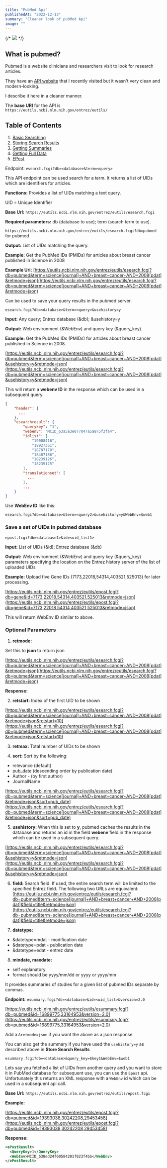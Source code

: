 ```yaml
---
title: "PubMed Api"
publishedAt: "2022-12-13"
summary: "Cleaner look of pubMed Api"
image: ""
---
```


{/* <Image
  src="/static/images/svgs/random.svg"
  width={1080}
  height={720}
/> */}

## What is pubmed?

Pubmed is a website clinicians and researchers visit to look for research articles.

They have an [API website](https://www.ncbi.nlm.nih.gov/books/NBK25500/) that I recently visited but it wasn't very clean and modern-looking.

I describe it here in a cleaner manner.

The <strong>base URI</strong> for the API is `https://eutils.ncbi.nlm.nih.gov/entrez/eutils/`

## Table of Contents

1. [Basic Searching](/blog/pubmed-api#basic-searching)
2. [Storing Search Results](/blog/pubmed-api#storing)
3. [Getting Summaries](/blog/pubmed-api#summary)
4. [Getting Full Data](/blog/pubmed-api#full)
5. [EPost](/blog/pubmed-api#epost)


<div id="basic-searching">
  <StepLargeCustom number="1" title="Basic Searching" />
</div>

Endpoint: `esearch.fcgi?db=<database>&term=<query>`


This API endpoint can be used search for a term.  It returns a list of UIDs which are identifiers for
articles.

<HighlightBox><strong>Functions:</strong></HighlightBox> Provides a list of UIDs matching a text query.

UID = Unique Identifier

<HighlightBox><strong>Base Url:</strong></HighlightBox> `https://eutils.ncbi.nlm.nih.gov/entrez/eutils/esearch.fcgi`

<HighlightBox><strong>Required parameters:</strong></HighlightBox>
db (database to use); term (search term to use). 

`https://eutils.ncbi.nlm.nih.gov/entrez/eutils/esearch.fcgi?db=pubmed` for pubmed

<HighlightBox><strong>Output:</strong></HighlightBox>
List of UIDs matching the query. 

<HighlightBox><strong>Example:</strong></HighlightBox>
Get the PubMed IDs (PMIDs) for articles about breast cancer published in Science in 2008

<HighlightBox><strong>Example Uri:</strong></HighlightBox>
[https://eutils.ncbi.nlm.nih.gov/entrez/eutils/esearch.fcgi?db=pubmed&term=science[journal]+AND+breast+cancer+AND+2008[pdat]&retmode=json](https://eutils.ncbi.nlm.nih.gov/entrez/eutils/esearch.fcgi?db=pubmed&term=science[journal]+AND+breast+cancer+AND+2008[pdat]&retmode=json)


<Divider />
<div id="storing">
  <StepLargeCustom number="2" title="Storing Search Results" />
</div>

Can be used to save your query results in the pubmed server.

`esearch.fcgi?db=<database>&term=<query>&usehistory=y`

<HighlightBox><strong>Input:</strong></HighlightBox>
Any query; Entrez database (&db); &usehistory=y

<HighlightBox><strong>Output:</strong></HighlightBox>
Web environment (&WebEnv) and query key (&query_key).

<HighlightBox><strong>Example:</strong></HighlightBox>
Get the PubMed IDs (PMIDs) for articles about breast cancer published in Science in 2008.

[https://eutils.ncbi.nlm.nih.gov/entrez/eutils/esearch.fcgi?db=pubmed&term=science[journal]+AND+breast+cancer+AND+2008[pdat]&usehistory=y&retmode=json](https://eutils.ncbi.nlm.nih.gov/entrez/eutils/esearch.fcgi?db=pubmed&term=science[journal]+AND+breast+cancer+AND+2008[pdat]&usehistory=y&retmode=json)

This will return a <strong>webenv ID</strong> in the response which can be used in a subsequent query.


```json
{
    "header": {
      ...
    },
    "esearchresult": {
        "querykey": "1",
        "webenv": "MCID_63a5a3e077047a5a875f3fa4",
        "idlist": [
            "19008416",
            "18927361",
            "18787170",
            "18487186",
            "18239126",
            "18239125"
        ],
        "translationset": [
          ...
        ],
        ...
    }
}
```

Use <strong>WebEnv ID</strong> like this:

`esearch.fcgi?db=<database>&term=<query2>&usehistory=y&WebEnv=$web1`

### Save a set of UIDs in pubmed database

`epost.fcgi?db=<database1>&id=<uid_list1>`

<strong>Input:</strong> List of UIDs (&id); Entrez database (&db)

<strong>Output:</strong> Web environment (&WebEnv) and query key (&query_key) parameters specifying the location on the Entrez history server of the list of uploaded UIDs

<strong>Example:</strong> Upload five Gene IDs (7173,22018,54314,403521,525013) for later processing.

[https://eutils.ncbi.nlm.nih.gov/entrez/eutils/epost.fcgi?db=gene&id=7173,22018,54314,403521,525013&retmode=json](https://eutils.ncbi.nlm.nih.gov/entrez/eutils/epost.fcgi?db=gene&id=7173,22018,54314,403521,525013&retmode=json)

This will return WebEnv ID similar to above.

<Divider />





### Optional Parameters

1. <HighlightBox><strong>retmode:</strong></HighlightBox>

Set this to <strong>json</strong> to return json

[https://eutils.ncbi.nlm.nih.gov/entrez/eutils/esearch.fcgi?db=pubmed&term=science[journal]+AND+breast+cancer+AND+2008[pdat]&retmode=json](https://eutils.ncbi.nlm.nih.gov/entrez/eutils/esearch.fcgi?db=pubmed&term=science[journal]+AND+breast+cancer+AND+2008[pdat]&retmode=json)


<HighlightBox>
  <strong>Response:</strong>
</HighlightBox>

2. <HighlightBox><strong>retstart:</strong></HighlightBox>
Index of the first UID to be shown

[https://eutils.ncbi.nlm.nih.gov/entrez/eutils/esearch.fcgi?db=pubmed&term=science[journal]+AND+breast+cancer+AND+2008[pdat]&retmode=json&retstart=10](https://eutils.ncbi.nlm.nih.gov/entrez/eutils/esearch.fcgi?db=pubmed&term=science[journal]+AND+breast+cancer+AND+2008[pdat]&retmode=json&retstart=10)

3. <HighlightBox><strong>retmax:</strong></HighlightBox>
Total number of UIDs to be shown

4. <HighlightBox><strong>sort:</strong></HighlightBox>
Sort by the following:
 - relevance (default)
 - pub_date (descending order by publication date)
 - Author - (by first author)
 - JournalName

[https://eutils.ncbi.nlm.nih.gov/entrez/eutils/esearch.fcgi?db=pubmed&term=science[journal]+AND+breast+cancer+AND+2008[pdat]&retmode=json&sort=pub_date](https://eutils.ncbi.nlm.nih.gov/entrez/eutils/esearch.fcgi?db=pubmed&term=science[journal]+AND+breast+cancer+AND+2008[pdat]&retmode=json&sort=pub_date)


5. <HighlightBox><strong>usehistory:</strong></HighlightBox>
When this is set to <strong>y</strong>, pubmed caches the results in the database and returns an id in the field <strong>webenv</strong> field
in the response which can be used in a subsequent query.


[https://eutils.ncbi.nlm.nih.gov/entrez/eutils/esearch.fcgi?db=pubmed&term=science[journal]+AND+breast+cancer+AND+2008[pdat]&usehistory=y&retmode=json](https://eutils.ncbi.nlm.nih.gov/entrez/eutils/esearch.fcgi?db=pubmed&term=science[journal]+AND+breast+cancer+AND+2008[pdat]&usehistory=y&retmode=json)


6. <HighlightBox><strong>field:</strong></HighlightBox>
Search field. If used, the entire search term will be limited to the specified Entrez field. The following two URLs are equivalent:
[https://eutils.ncbi.nlm.nih.gov/entrez/eutils/esearch.fcgi?db=pubmed&term=science[journal]+AND+breast+cancer+AND+2008[pdat]&field=title&retmode=json](https://eutils.ncbi.nlm.nih.gov/entrez/eutils/esearch.fcgi?db=pubmed&term=science[journal]+AND+breast+cancer+AND+2008[pdat]&field=title&retmode=json)

7. <HighlightBox><strong>datetype:</strong></HighlightBox>
- &datetype=mdat - modification date
- &datetype=pdat - publication date
- &datetype=edat - entrez date


8.  <HighlightBox><strong>mindate, maxdate:</strong></HighlightBox>
- self explanatory
- format should be yyyy/mm/dd or yyyy or yyyy/mm

<Divider />


<div id="summary">
  <StepLargeCustom number="3" title="Getting Summary" />
</div>

It provides summaries of studies for a given list of pubmed IDs separate by commas.

<strong>Endpoint:</strong>
`esummary.fcgi?db=<database>&id=<uid_list>&version=2.0`

[https://eutils.ncbi.nlm.nih.gov/entrez/eutils/esummary.fcgi?db=pubmed&id=16899775,33164953&version=2.0](https://eutils.ncbi.nlm.nih.gov/entrez/eutils/esummary.fcgi?db=pubmed&id=16899775,33164953&version=2.0)

Add a `&retmode=json` if you want the above as a json response.

You can also get the summary if you have used the `usehistory=y` as described above in <strong>Store Search Results</strong>

`esummary.fcgi?db=<database>&query_key=$key1&WebEnv=$web1`

<Divider />

<Divider />
<div id="full">
  <StepLargeCustom number="4" title="Getting Full Data" />
</div>


<Divider />

<div id="epost">
  <StepLargeCustom number="5" title="Epost" />
</div>

Lets say you fetched a list of UIDs from another query and you want to store it in PubMed
database for subsequent use, you can use the `Epost` api. Unfortunately this returns an
XML response with a `WebEnv` id which can be used in a subsequent api call.

<HighlightBox><strong>Base Url:</strong></HighlightBox>
`https://eutils.ncbi.nlm.nih.gov/entrez/eutils/epost.fcgi`

<HighlightBox><strong>Example: </strong></HighlightBox>

[https://eutils.ncbi.nlm.nih.gov/entrez/eutils/epost.fcgi?db=pubmed&id=19393038,30242208,29453458](https://eutils.ncbi.nlm.nih.gov/entrez/eutils/epost.fcgi?db=pubmed&id=19393038,30242208,29453458)



<HighlightBox><strong>Response: </strong></HighlightBox>

```xml
<ePostResult>
  <QueryKey>1</QueryKey>
  <WebEnv>MCID_638ed24f60584201f023f4bb</WebEnv>
</ePostResult>

```
